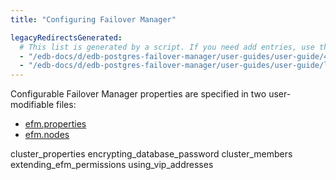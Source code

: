```yaml
---
title: "Configuring Failover Manager"

legacyRedirectsGenerated:
  # This list is generated by a script. If you need add entries, use the `legacyRedirects` key.
  - "/edb-docs/d/edb-postgres-failover-manager/user-guides/user-guide/4.1/configuring_efm.html"
  - "/edb-docs/d/edb-postgres-failover-manager/user-guides/user-guide/latest/configuring_efm.html"
---
```


<div id="configuring_efm" class="registered_link"></div>

Configurable Failover Manager properties are specified in two user-modifiable files:

-   [efm.properties](01_cluster_properties/#cluster_properties)
-   [efm.nodes](03_cluster_members/#cluster_members)

<div class="toctree" maxdepth="3">

cluster_properties encrypting_database_password cluster_members extending_efm_permissions using_vip_addresses

</div>

